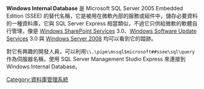 {{noteTA|G1=IT}}'''Windows Internal Database''' 是 Microsoft SQL Server 2005 Embedded Edition (SSEE) 的替代名稱，它是被用在微軟內部的服務或組件中，儲存必要資料的一種資料庫，它與 SQL Server Express 相當類似，不過它只供給微軟的軟體自行管理，像是 [[Windows_SharePoint_Services|Windows SharePoint Services]] 3.0、[[Windows_Software_Update_Services|Windows Software Update Services]] 3.0 與 [[Windows_Server_2008|Windows Server 2008]] 均可以看到它的蹤跡。

對它有興趣的開發人員，可以利用<code>\\.\pipe\mssql$microsoft##ssee\sql\query</code>作為伺服器名稱，使用 SQL Server Management Studio Express 來連接到 Windows Internal Database。

{{Microsoft development tools}}

{{database-software-stub}}

[[Category:資料庫管理系統|Category:資料庫管理系統]]